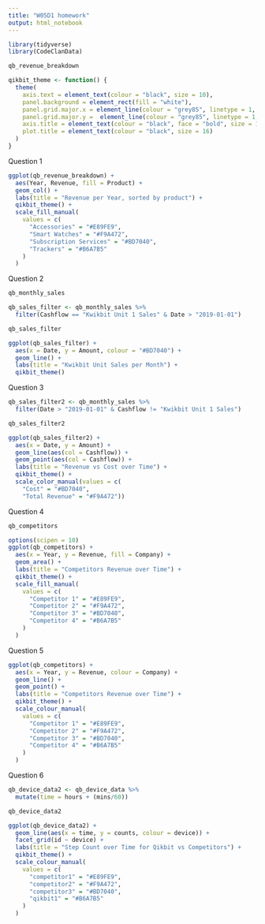 ```yaml
---
title: "W05D1 homework"
output: html_notebook
---
```


```r
library(tidyverse)
library(CodeClanData)

qb_revenue_breakdown
```
```r
qikbit_theme <- function() {
  theme(
    axis.text = element_text(colour = "black", size = 10),
    panel.background = element_rect(fill = "white"),
    panel.grid.major.x = element_line(colour = "grey85", linetype = 1, size = 1),
    panel.grid.major.y =  element_line(colour = "grey85", linetype = 1, size = 0.25),
    axis.title = element_text(colour = "black", face = "bold", size = 12),
    plot.title = element_text(colour = "black", size = 16)
  )
}
```
 
Question 1

```r
ggplot(qb_revenue_breakdown) +
  aes(Year, Revenue, fill = Product) +
  geom_col() +
  labs(title = "Revenue per Year, sorted by product") +
  qikbit_theme() +
  scale_fill_manual(
    values = c(
      "Accessories" = "#E89FE9",
      "Smart Watches" = "#F9A472",
      "Subscription Services" = "#BD7040",
      "Trackers" = "#B6A7B5"
    )
  )
```
Question 2
```r
qb_monthly_sales
```

```r
qb_sales_filter <- qb_monthly_sales %>% 
  filter(Cashflow == "Kwikbit Unit 1 Sales" & Date > "2019-01-01")

qb_sales_filter
```
```r
ggplot(qb_sales_filter) +
  aes(x = Date, y = Amount, colour = "#BD7040") +
  geom_line() +
  labs(title = "Kwikbit Unit Sales per Month") +
  qikbit_theme()
```

Question 3

```r
qb_sales_filter2 <- qb_monthly_sales %>% 
  filter(Date > "2019-01-01" & Cashflow != "Kwikbit Unit 1 Sales")

qb_sales_filter2
```

```r
ggplot(qb_sales_filter2) +
  aes(x = Date, y = Amount) +
  geom_line(aes(col = Cashflow)) +
  geom_point(aes(col = Cashflow)) +
  labs(title = "Revenue vs Cost over Time") +
  qikbit_theme() +
  scale_color_manual(values = c(
    "Cost" = "#BD7040",
    "Total Revenue" = "#F9A472"))
```
Question 4
```r
qb_competitors
```

```r
options(scipen = 10)
ggplot(qb_competitors) +
  aes(x = Year, y = Revenue, fill = Company) +
  geom_area() +
  labs(title = "Competitors Revenue over Time") +
  qikbit_theme() +
  scale_fill_manual(
    values = c(
      "Competitor 1" = "#E89FE9",
      "Competitor 2" = "#F9A472",
      "Competitor 3" = "#BD7040",
      "Competitor 4" = "#B6A7B5"
    )
  )
```
Question 5 

```r
ggplot(qb_competitors) +
  aes(x = Year, y = Revenue, colour = Company) +
  geom_line() +
  geom_point() +
  labs(title = "Competitors Revenue over Time") +
  qikbit_theme() +
  scale_colour_manual(
    values = c(
      "Competitor 1" = "#E89FE9",
      "Competitor 2" = "#F9A472",
      "Competitor 3" = "#BD7040",
      "Competitor 4" = "#B6A7B5"
    )
  )
```
Question 6

```r
qb_device_data2 <- qb_device_data %>% 
  mutate(time = hours + (mins/60))

qb_device_data2
```

```r
ggplot(qb_device_data2) +
  geom_line(aes(x = time, y = counts, colour = device)) +
  facet_grid(id ~ device) +
  labs(title = "Step Count over Time for Qikbit vs Competitors") +
  qikbit_theme() +
  scale_colour_manual(
    values = c(
      "competitor1" = "#E89FE9",
      "competitor2" = "#F9A472",
      "competitor3" = "#BD7040",
      "qikbit1" = "#B6A7B5"
    )
  )
```

